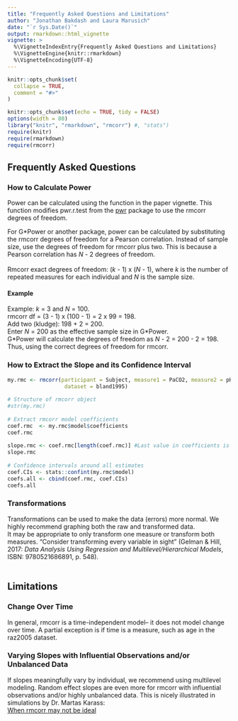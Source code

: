 ```yaml
---
title: "Frequently Asked Questions and Limitations"
author: "Jonathan Bakdash and Laura Marusich"
date: "`r Sys.Date()`"
output: rmarkdown::html_vignette
vignette: >
  %\VignetteIndexEntry{Frequently Asked Questions and Limitations}
  %\VignetteEngine{knitr::rmarkdown}
  %\VignetteEncoding{UTF-8}
---
```


```r
knitr::opts_chunk$set(
  collapse = TRUE,
  comment = "#>"
)
```

```r
knitr::opts_chunk$set(echo = TRUE, tidy = FALSE)
options(width = 80)
library("knitr", "rmarkdown", "rmcorr") #, "stats")
require(knitr)
require(rmarkdown)
require(rmcorr)

```
## Frequently Asked Questions 

### How to Calculate Power
Power can be calculated using the \emph{power.rmcorr} function in the paper vignette. This function modifies pwr.r.test from the <a href="https://cran.r-project.org/web/packages/pwr/index.html">pwr</a> package to use the rmcorr degrees of freedom.
<br> 

For G\*Power or another package, power can be calculated by substituting the rmcorr degrees of freedom for a Pearson correlation. Instead of sample size, use the degrees of freedom for rmcorr plus two. This is because a Pearson correlation has *N* - 2 degrees of freedom.<br>
<br>
Rmcorr exact degrees of freedom: (*k* - 1) x (*N* - 1), where *k* is the number of repeated measures for each individual and *N* is the sample size.<br>

#### Example 
Example: *k* = 3 and *N* = 100.<br> 
rmcorr df = (3 - 1) x (100 - 1) = 2 x 99 = 198.<br>
Add two (kludge): 198 + 2 = 200.<br>
Enter *N* = 200 as the effective sample size in G\*Power.<br>
G\*Power will calculate the degrees of freedom as *N* - 2 = 200 - 2 = 198. Thus, using the correct degrees of freedom for rmcorr.<br>

### How to Extract the Slope and its Confidence Interval
```r
my.rmc <- rmcorr(participant = Subject, measure1 = PaCO2, measure2 = pH, 
                  dataset = bland1995)
 
# Structure of rmcorr object
#str(my.rmc)
 
# Extract rmcorr model coefficients
coef.rmc  <- my.rmc$model$coefficients
coef.rmc
 
slope.rmc <- coef.rmc[length(coef.rmc)] #Last value in coefficients is the slope
slope.rmc
 
# Confidence intervals around all estimates
coef.CIs <- stats::confint(my.rmc$model) 
coefs.all <- cbind(coef.rmc, coef.CIs)
coefs.all
```

### Transformations
Transformations can be used to make the data (errors) more normal. We highly recommend graphing both the raw and transformed data.
<br>
It may be appropriate to only transform one measure or transform both measures. "Consider transforming every variable in sight" (Gelman \& Hill, 2017: *Data Analysis Using Regression and Multilevel/Hierarchical Models*, ISBN: 9780521686891, p. 548).  
<br>

## Limitations 

### Change Over Time 
In general, rmcorr is a time-independent model-- it does not model change over time. A partial
exception is if time is a measure, such as age in the raz2005 dataset.
<br>

### Varying Slopes with Influential Observations and/or Unbalanced Data 
If slopes meaningfully vary by individual, we recommend using multilevel modeling.
Random effect slopes are even more \emph{problematic} for rmcorr with influential observations
and/or highly unbalanced data. This is nicely illustrated in simulations by Dr. Martas Karass: 
<br>
<a href="https://martakarass.github.io/post/2022-04-27-rmcorr_vs_lmm/">When rmcorr may not be ideal</a> 

